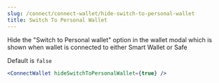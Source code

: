 ---
slug: /connect/connect-wallet/hide-switch-to-personal-wallet
title: Switch To Personal Wallet
---

Hide the "Switch to Personal wallet" option in the wallet modal which is shown when wallet is connected to either Smart Wallet or Safe

Default is `false`


```jsx
<ConnectWallet hideSwitchToPersonalWallet={true} />
```
